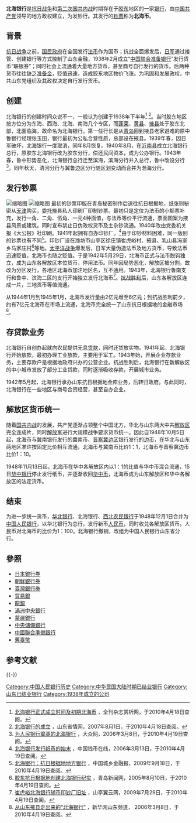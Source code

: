 '''北海银行'''是[[抗日战争|抗日战争]]和[[第二次国共内战|第二次国共内战]]时期存在于[[胶东|胶东]]地区的一家[[银行|银行]]，由[[中国共产党|中国共产党]]领导的地方政权建立，为发钞行。其发行的[[钞票|钞票]]称为'''北海币'''。

==背景==
[[抗日战争|抗日战争]]之前，[[国民政府|国民政府]]在全国发行[[法币|法币]]作为国币；抗战全面爆发后，[[日军|日军]]通过接管、创建银行等方式控制了山东金融，1938年2月成立“[[中国联合准备银行|中国联合准备银行]]”发行货币“联银券”；同时社会上流通着大量地方货币，甚至商号自行发行的货币。后两种货币往往缺乏[[准备金|准备金]]，贬值迅速，造成胶东地区物价飞涨。为巩固和发展政权，中共山东党组织及其政权决定自行发行货币。

==创建==
北海银行的创建时间众说不一，一般认为创建于1938年下半年<ref>[http://qkzz.net/article/b4bd5b27-93e5-421c-85a5-09df3affa863.htm 北海银行正式成立时间及初期北海币] {{Wayback|url=http://qkzz.net/article/b4bd5b27-93e5-421c-85a5-09df3affa863.htm |date=20190620002900 }}，全刊杂志赏析网，于2010年4月18日查阅。</ref> <ref>[http://www.infobase.gov.cn/history/antijapanesewar/200708/article_337.html 北海银行的成立] {{Wayback|url=http://www.infobase.gov.cn/history/antijapanesewar/200708/article_337.html |date=20100606082104 }}，山东省情网，2007年8月1日，于2010年4月18日查阅。</ref>。当时胶东地区按方位分为东海、西海、北海、南海几个专区，而[[蓬莱市|蓬莱]]、[[黄县|黄县]]、[[掖县|掖县]]处于胶东北部，北面临海，故命名为北海银行。第一任行长是从[[青岛|青岛]]回到掖县老家避难的原中鲁银行经理张玉田，银行最初为公私合营性质，总部设在掖县。1939年春，因日军破坏，北海银行一度取消，同年8月恢复。1940年8月，在[[沂南县|沂南县]]成立北海银行总行，原胶东北海银行改为胶东分行，偿还民间资本，成为公办银行。1943年春，鲁中形势恶化，北海银行总行迁至滨海，滨海分行并入总行，鲁中改设分行<ref>[http://dzrb.dzwww.com/dazk/ws/200603/t20060308_1379492.htm 为人民银行奠基的北海银行] {{Wayback|url=http://dzrb.dzwww.com/dazk/ws/200603/t20060308_1379492.htm |date=20080603131119 }}，大众网，2006年3月8日，于2010年4月19日查阅。</ref>。同年秋天，清河分行与冀鲁边区分行随区划变动而合并为渤海分行。

==发行钞票==
[[File:北海银行10元纸币.JPG|缩略图]]
[[File:北海银行2000元纸币.JPG|缩略图]]
最初的钞票印版在青岛秘密制作后送往抗日根据地，纸张则秘密从[[天津|天津]]购买，委托掖县私人印刷厂印制钞票。最初只是定位为法币的小额票补充，发行一角、二角、伍角、一元4种面值，与法币等价平行流通，票面图案为掖县风景或建筑。同时宣布禁止日伪政权货币及土杂钞流通。1940年改由党委机关报《大公报》社印刷。1941年起拥有自办印钞厂。<ref>[http://www.336688.net/gmingp/ShowArticle.asp?ArticleID=2748 北海银行发行纸币的始末] {{Wayback|url=http://www.336688.net/gmingp/ShowArticle.asp?ArticleID=2748 |date=20111208093544 }}，中国钱币在线，2006年3月13日，于2010年4月19日查阅。</ref>由于印钞材料困难，同一版别的钞票也有不同<ref>[http://www.zgcxjrb.com/n1519887/n1520374/1595014.html 北海银行：抗日根据地地方银行] {{Webarchive|url=https://archive.is/20130428180514/http://www.zgcxjrb.com/n1519887/n1520374/1595014.html |date=2013-04-28 }}，中国城乡金融报，2009年9月18日，于2010年4月19日查阅。</ref>。印钞厂设在潍坊市山亭区徐庄镇崔虎峪村、掖县、乳山县冯家乡马家庄村<ref>[http://www.qingdaonews.com/gb//content/2005-08/10/content_5214412.htm 胶东抗日根据地创建北海银行纪实] {{Wayback|url=http://www.qingdaonews.com/gb//content/2005-08/10/content_5214412.htm |date=20160304080619 }}，青岛新闻网，2005年8月10日，于2010年4月19日查阅。</ref>等地。[[太平洋战争|太平洋战争]]爆发后，日军大量伪造法币及地方货币，导致法币迅速贬值，北海币也随之贬值。于是1942年5月29日，北海币正式与法币脱钩独立，成为山东各解放区本位货币，停用法币。同年因局势恶化，解放区被分割，故改为分区发行，各地区北海币加注地区名，互不通用。1943年，北海银行鲁南支行和鲁中、滨海二区的支行开始独立发行北海币<ref>[http://www.chinayiyun.com/Article/ShowArticle.asp?ArticleID=2312 崔虎峪北海银行辅币印钞厂旧址] {{Webarchive|url=https://archive.is/20120721215634/http://www.chinayiyun.com/Article/ShowArticle.asp?ArticleID=2312 |date=2012-07-21 }}，山亭翼云网，2009年7月29日，于2010年4月19日查阅。</ref>。[[日本投降|抗战胜利]]后，山东各解放区连成一片，三地货币等值流通。

从1944年1月到1945年1月，北海币发行量由2亿元增至6亿元；到抗战胜利前夕，约有7亿元北海币在市场上流通，北海币完全统一了山东抗日根据地的金融市场<ref>[http://www.sd.xinhuanet.com/sdsq/2006-03/08/content_6418917.htm 从山东掖县走出来的“北海银行”] {{Wayback|url=http://www.sd.xinhuanet.com/sdsq/2006-03/08/content_6418917.htm |date=20070116033932 }}，新华网山东频道， 2006年3月8日，于2010年4月19日查阅。</ref>。

==存贷款业务==
北海银行自创办起就向农民提供无息[[贷款|贷款]]，同时还贷放实物。1941年起，北海银行开始放款，最初办理工业放款，主要用于军工。1943年始，开展企业存款业务，主要存款户是根据地政府兴办的公营企业。抗战胜利后，北海银行在新解放区的中小城市发放了部分工业贷款，同时逐渐吸收存款，开展城市业务。

1942年5月起，北海银行承办山东抗日根据地金库业务，后转归政府。与此同时，北海银行在一些地区与商号合资经营，甚至自办企业。

==解放区货币统一==
随着[[第二次国共内战|国共内战]]的发展，共产党逐渐占领整个中国北方，华北与山东两大中共[[解放区|解放区]]完全连成片，同时[[中国人民解放军|解放军]]进行大规模战争要求货币统一。因此自1948年10月5日起，北海币与冀南银行发行的冀南币、[[晋察冀边区|晋察冀边区]]银行发行的[[边币|边币]]，在华北与山东两地区准许按固定比价相互流通，北海币与冀南币比价1：1，北海币与晋察冀边币比价1：10。

1948年11月13日起，北海币在华中各解放区内以1：1的比值与华中币混合流通，15日[[华中银行|华中银行]]停止发行纸币，并逐渐收回[[华中币|华中币]]，北海币成为山东解放区和华中各解放区的法定货币。

==结束==

为进一步统一货币，[[华北银行|华北银行]]、北海银行、[[西北农民银行|西北农民银行]]于1948年12月1日合并为[[中国人民银行|中国人民银行]]，以华北银行为总行，发行新币[[人民币|人民币]]，同时收兑各解放区货币。人民币对北海币的比价为1：100。北海银行撤销，改组为中国人民银行山东省分行。

== 參照 ==
*[[日本銀行券|日本銀行券]]
*[[朝鮮銀行券|朝鮮銀行券]]
*[[臺灣銀行券|臺灣銀行券]]
*[[貿易銀|貿易銀]]
*[[龙洋|龍銀]]
*[[滿洲中央銀行|滿洲中央銀行]]
*[[蒙疆銀行|蒙疆銀行]]
*[[中央儲備銀行|中央儲備銀行]]
*[[中國聯合準備銀行|中國聯合準備銀行]]
*[[舊臺幣|舊臺幣]]

== 参考文献 ==
{{Reflist|30em}}

{{-}}
{{ROCCurrencies}}

[[Category:中国人民银行历史|Category:中国人民银行历史]]
[[Category:中华民国大陆时期已结业银行|Category:中华民国大陆时期已结业银行]]
[[Category:山东已结业银行|Category:山东已结业银行]]
[[Category:1938年成立的公司|Category:1938年成立的公司]]